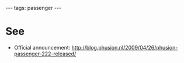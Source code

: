 ---
tags: passenger
---
= See =

* Official announcement: http://blog.phusion.nl/2009/04/26/phusion-passenger-222-released/
